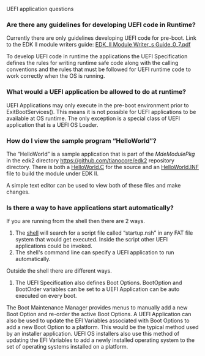 UEFI application questions
===Are there any guidelines for developing  UEFI code in Runtime?===
Currently there are only guidelines developing UEFI code for pre-boot. Link to the EDK II module writers guide: 
[https://github.com/tianocore-docs/Docs/raw/master/User_Docs/EDK_II%20Module%20Writer_s%20Guide_0_7.pdf EDK_II Module Writer_s Guide_0_7.pdf]


To develop UEFI code in runtime the applications the UEFI Specification defines the rules for writing runtime safe code along with the calling conventions and the rules that must be followed for UEFI runtime code to work correctly when the OS is running.


===What would a UEFI application be allowed to do at runtime?===
UEFI Applications may only execute in the pre-boot environment prior to ExitBootServices().  This means it is not possible for UEFI applications to be available at OS runtime.  The only exception is a special class of UEFI application that is a UEFI OS Loader.

===How do I view the sample program “HelloWorld”?===
The “HelloWorld” is a sample application that is part of the ''MdeModulePkg'' in  the edk2 directory https://github.com/tianocore/edk2 repository directory. There is both a [https://github.com/tianocore/edk2/tree/master/MdeModulePkg/Application/HelloWorld/HelloWorld.c HelloWorld.C] for the source and an [https://github.com/tianocore/edk2/tree/master/MdeModulePkg/Application/HelloWorld/HelloWorld.inf HelloWorld.INF] file to build the module under EDK II. 

A simple text editor can be used to view both of these files and make changes.

===Is there a way to have applications start automatically?===
If you are running from the shell then there are 2 ways.
#The [[shell]] will search for a script file called “startup.nsh” in any FAT file system that would get executed. Inside the script other UEFI applications could be invoked.
#The shell's command line can specify a UEFI application to run automatically.

Outside the shell there are different ways.
#The UEFI Specification also defines Boot Options.  BootOption and BootOrder variables can be set to a UEFI Application can be auto executed on every boot.  

The Boot Maintenance Manager provides menus to manually add a new Boot Option and re-order the active Boot Options.  A UEFI Application can also be used to update the EFI Variables associated with Boot Options to add a new Boot Option to a platform.  This would be the typical method used by an installer application.  UEFI OS installers also use this method of updating the EFI Variables to add a newly installed operating system to the set of operating systems installed on a platform.


<!-- [[category:FAQ]] -->
<!-- [[category:EDKII]] -->
<!-- [[category:UEFI applications]] -->